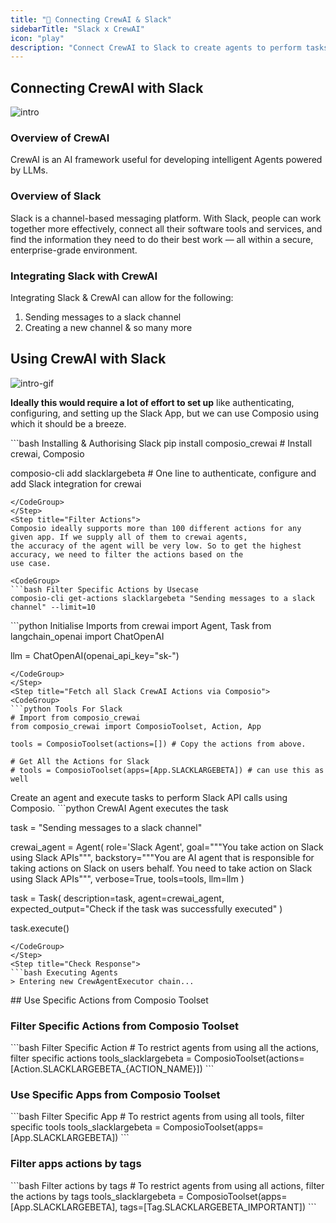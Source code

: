 ```yaml
---
title: "🚀 Connecting CrewAI & Slack"
sidebarTitle: "Slack x CrewAI"
icon: "play"
description: "Connect CrewAI to Slack to create agents to perform tasks using natural language"
---
```


## Connecting CrewAI with Slack
![intro](/media/intro.jpg)

### Overview of CrewAI

CrewAI is an AI framework useful for developing intelligent Agents powered by LLMs.

### Overview of Slack

Slack is a channel-based messaging platform. With Slack, people can work together more effectively, connect all their software tools and services, and find the information they need to do their best work — all within a secure, enterprise-grade environment.

### Integrating Slack with CrewAI

Integrating Slack & CrewAI can allow for the following:

1. Sending messages to a slack channel
2. Creating a new channel
& so many more

## Using CrewAI with Slack
![intro-gif](/media/intro.gif)
<Steps>
<Step title="Setting Up the Environment">

**Ideally this would require a lot of effort to set up** like authenticating, configuring, and setting up the Slack App, but we can use Composio using which it should be a breeze.

<CodeGroup>
```bash Installing & Authorising Slack
pip install composio_crewai # Install crewai, Composio 

composio-cli add slacklargebeta # One line to authenticate, configure and add Slack integration for crewai
```
</CodeGroup>
</Step>
<Step title="Filter Actions">
Composio ideally supports more than 100 different actions for any given app. If we supply all of them to crewai agents, 
the accuracy of the agent will be very low. So to get the highest accuracy, we need to filter the actions based on the 
use case.

<CodeGroup>
```bash Filter Specific Actions by Usecase
composio-cli get-actions slacklargebeta "Sending messages to a slack channel" --limit=10
```
</CodeGroup>

</Step>
<Step title="Import Base Packages">

<CodeGroup>
```python Initialise Imports
from crewai import Agent, Task
from langchain_openai import ChatOpenAI

llm = ChatOpenAI(openai_api_key="sk-<OPENAI KEY>")
```
</CodeGroup>
</Step>
<Step title="Fetch all Slack CrewAI Actions via Composio">
<CodeGroup>
```python Tools For Slack
# Import from composio_crewai
from composio_crewai import ComposioToolset, Action, App

tools = ComposioToolset(actions=[]) # Copy the actions from above. 

# Get All the Actions for Slack
# tools = ComposioToolset(apps=[App.SLACKLARGEBETA]) # can use this as well
```
</CodeGroup>
</Step>
<Step title="Execute the Agent">
Create an agent and execute tasks to perform Slack API calls using Composio. 
<CodeGroup>
```python CrewAI Agent executes the task

task = "Sending messages to a slack channel"

crewai_agent = Agent(
    role='Slack Agent',
    goal="""You take action on Slack using Slack APIs""",
    backstory="""You are AI agent that is responsible for taking actions on Slack on users behalf. You need to take action on Slack using Slack APIs""",
    verbose=True,
    tools=tools,
    llm=llm
)

task = Task(
    description=task,
    agent=crewai_agent,
    expected_output="Check if the task was successfully executed"
)

task.execute()
```
</CodeGroup>
</Step>
<Step title="Check Response">
```bash Executing Agents
> Entering new CrewAgentExecutor chain...
```
</Step>
</Steps>
## Use Specific Actions from Composio Toolset

### Filter Specific Actions from Composio Toolset

<CodeGroup>
```bash Filter Specific Action
# To restrict agents from using all the actions, filter specific actions
tools_slacklargebeta = ComposioToolset(actions=[Action.SLACKLARGEBETA_{ACTION_NAME}])
```
</CodeGroup>

### Use Specific Apps from Composio Toolset
<CodeGroup>
```bash Filter Specific App
# To restrict agents from using all tools, filter specific tools
tools_slacklargebeta = ComposioToolset(apps=[App.SLACKLARGEBETA])
```
</CodeGroup>

### Filter apps actions by tags 
<CodeGroup>
```bash Filter actions by tags
# To restrict agents from using all actions, filter the actions by tags
tools_slacklargebeta = ComposioToolset(apps=[App.SLACKLARGEBETA], tags=[Tag.SLACKLARGEBETA_IMPORTANT])
```
</CodeGroup>